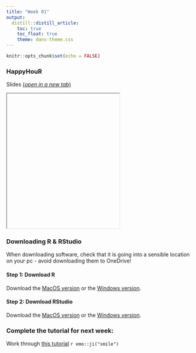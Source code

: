 ```yaml
---
title: "Week 01"
output:
  distill::distill_article:
    toc: true
    toc_float: true
    theme: dans-theme.css
---
```


```r
knitr::opts_chunk$set(echo = FALSE)
```

### HappyHouR 

Slides [(*open in a new tab*)](){target="_blank"}

<iframe id="inlineFrameExample"
    title="Inline Frame Example"
    height="360"
    src="">
</iframe>

<!--    

*Click on the slides below & press the left/right arrows on your keyboard to change slides or [open in a new tab](./fundRmentals_intro/index.html){target="_blank"}*

    src="./fundRmentals_intro/index.html">
-->

### Downloading R & RStudio

When downloading software, check that it is going into a sensible location on your pc - avoid downloading them to OneDrive!

#### Step 1: Download R

Download the [MacOS version](https://cloud.r-project.org/bin/macosx/R-4.0.2.pkg) or the [Windows version](https://cran.r-project.org/bin/windows/base/old/4.0.5/R-4.0.5-win.exe).


#### Step 2: Download RStudio

Download the [MacOS version](https://download1.rstudio.org/desktop/macos/RStudio-1.3.1093.dmg) or the [Windows version](https://download1.rstudio.org/desktop/windows/RStudio-1.3.1093.exe).



### Complete the tutorial for next week: 

:::ojtask

Work through [this tutorial](http://milton-the-cat.rocks/learnr/r/r_getting_started/) `r emo::ji("smile")`

:::

<br>


